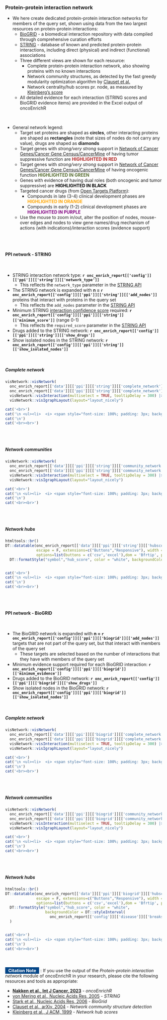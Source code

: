### Protein-protein interaction network

* We here create dedicated protein-protein interaction networks for members of the query set, shown using data from the two largest resources on protein-protein interactions:
  * [BioGRID](https://thebiogrid.org) - a biomedical interaction repository with data compiled through comprehensive curation efforts
  * [STRING](https://string-db.org/cgi/about?footer_active_subpage=content) - database of known and predicted protein-protein interactions, including direct (physical) and indirect (functional) associations
  * Three different views are shown for each resource:
    * Complete protein-protein interaction network, also showing proteins with no known interactions
    * Network community structures, as detected by the fast greedy modularity optimization algorithm by [Clauset et al.](http://www.arxiv.org/abs/cond-mat/0408187)
    * Network centrality/hub scores pr. node, as measured by [Kleinberg's score](https://dl.acm.org/citation.cfm?id=324140)
  * All detailed evidence for each interaction (STRING scores and BioGRID evidence items) are provided in the Excel output of oncoEnrichR
  
<br>

* General network legend:
  * Target set proteins are shaped as **circles**, other interacting proteins are shaped as **rectangles** (note that sizes of nodes do not carry any value), drugs are shaped as **diamonds**
  * Target genes with _strong/very strong_ support in [Network of Cancer Genes/Cancer Gene Census/CancerMine](https://sigven.github.io/oncoEnrichR/articles/annotation_resources.html#tumor-suppressorproto-oncogenecancer-driver-annotation) of having tumor suppressive function are <span style="color:firebrick"><b>HIGHLIGHTED IN RED</b></span>
  * Target genes with _strong/very strong_ support in [Network of Cancer Genes/Cancer Gene Census/CancerMine](https://sigven.github.io/oncoEnrichR/articles/annotation_resources.html#tumor-suppressorproto-oncogenecancer-driver-annotation) of having oncogenic function <span style="color:darkolivegreen"><b>HIGHLIGHTED IN GREEN</b></span>
  * Genes with evidence of having dual roles (both oncogenic and tumor suppressive) are <span style="color:black"><b>HIGHLIGHTED IN BLACK</b></span>
  * Targeted cancer drugs (from [Open Targets Platform](https://targetvalidation.org)):
     * Compounds in late (3-4) clinical development phases are <span style="color:orange"><b>HIGHLIGHTED IN ORANGE</b></span>
     * Compounds in early (1-2) clinical development phases are <span style="color:purple"><b>HIGHLIGHTED IN PURPLE</b></span>
  * Use the mouse to zoom in/out, alter the position of nodes, mouse-over edges and nodes to view gene names/drug mechanism of actions (with indications)/interaction scores (evidence support)

<br><br>

#### PPI network - STRING {.tabset}

<br>

  * STRING interaction network type: __`r onc_enrich_report[['config']][['ppi']][['string']][['network_type']]`__
    * This reflects the `network_type` parameter in the [STRING API](https://string-db.org/cgi/help.pl?subpage=api%23getting-the-string-network-interactions)
  * The STRING network is expanded with __n = `r onc_enrich_report[['config']][['ppi']][['string']][['add_nodes']]`__ proteins that interact with proteins in the query set
    * This reflects the `add_nodes` parameter in the [STRING API](https://string-db.org/cgi/help.pl?subpage=api%23getting-the-string-network-interactions)
  * Minimum STRING [interaction confidence score](https://string-db.org/cgi/info) required: __`r onc_enrich_report[['config']][['ppi']][['string']][['minimum_score']]`__ (range 0-1)
    * This reflects the `required_score` parameter in the [STRING API](https://string-db.org/cgi/help.pl?subpage=api%23getting-the-string-network-interactions)
  * Drugs added to the STRING network: __`r onc_enrich_report[['config']][['ppi']][['string']][['show_drugs']]`__ 
  * Show isolated nodes in the STRING network: __`r onc_enrich_report[['config']][['ppi']][['string']][['show_isolated_nodes']]`__

<br>

##### Complete network

```r
visNetwork::visNetwork(
  onc_enrich_report[['data']][['ppi']][['string']][['complete_network']]$nodes, 
  onc_enrich_report[['data']][['ppi']][['string']][['complete_network']]$edges) |>
  visNetwork::visInteraction(multiselect = TRUE, tooltipDelay = 300) |>
  visNetwork::visIgraphLayout(layout="layout_nicely")

```


```r
cat('<br>')
cat('\n <ul><li>  <i> <span style="font-size: 100%; padding: 3px; background-color:#989898; color:white">&nbsp;&nbsp;No protein-protein interactions from STRING were found among members in the query set (with the required association score). Lowering the assocation score threshold of for interactions in STRING may provide a network. &nbsp;&nbsp; </span></i></li></ul>',sep='\n')
cat('\n')
cat('<br><br>')

```

<br><br>

##### Network communities

```r
visNetwork::visNetwork(
  onc_enrich_report[['data']][['ppi']][['string']][['community_network']]$nodes, 
  onc_enrich_report[['data']][['ppi']][['string']][['community_network']]$edges) |>
  visNetwork::visInteraction(multiselect = TRUE, tooltipDelay = 300) |>
  visNetwork::visIgraphLayout(layout="layout_nicely")

```

```r
cat('<br>')
cat('\n <ul><li>  <i> <span style="font-size: 100%; padding: 3px; background-color:#989898; color:white">&nbsp;&nbsp;No network communities were found among members in the query set (with the required association score). Lowering the assocation score threshold of for interactions in STRING may provide a network and associated communities. &nbsp;&nbsp; </span></i></li></ul>',sep='\n')
cat('\n')
cat('<br><br>')

```
<br><br>

##### Network hubs

```r

htmltools::br()
DT::datatable(onc_enrich_report[['data']][['ppi']][['string']][['hubscores']], 
              escape = F, extensions=c("Buttons","Responsive"), width = "100%",
              options=list(buttons = c('csv','excel'),dom = 'Bfrtip', pagelength = 20)) |>
  DT::formatStyle("symbol","hub_score", color = "white", backgroundColor = DT::styleInterval(onc_enrich_report[['config']][['disease']][['breaks']], onc_enrich_report[['config']][['disease']][['colors']]))



```

```r
cat('<br>')
cat('\n <ul><li>  <i> <span style="font-size: 100%; padding: 3px; background-color:#989898; color:white">&nbsp;&nbsp;No hubscores from the protein-protein interaction network were established for members in the query set (with the required association score). Lowering the assocation score threshold of for interactions in STRING may provide a network with hubscores. &nbsp;&nbsp; </span></i></li></ul>',sep='\n')
cat('\n')
cat('<br><br>')

```
<br><br>

#### PPI network - BioGRID {.tabset}

<br>

  * The BioGRID network is expanded with __n = `r onc_enrich_report[['config']][['ppi']][['biogrid']][['add_nodes']]`__ targets that are not part of the query set, but that interact with members of the query set
    * These targets are selected based on the number of interactions that they have with members of the query set
  * Minimum evidence support required for each BioGRID interaction: __`r onc_enrich_report[['config']][['ppi']][['biogrid']][['minimum_evidence']]`__ 
  * Drugs added to the BioGRID network: __`r onc_enrich_report[['config']][['ppi']][['biogrid']][['show_drugs']]`__ 
  * Show isolated nodes in the BioGRID network: __`r onc_enrich_report[['config']][['ppi']][['biogrid']][['show_isolated_nodes']]`__

  
<br>
  
##### Complete network

```r
visNetwork::visNetwork(
  onc_enrich_report[['data']][['ppi']][['biogrid']][['complete_network']]$nodes, 
  onc_enrich_report[['data']][['ppi']][['biogrid']][['complete_network']]$edges) |>
  visNetwork::visInteraction(multiselect = TRUE, tooltipDelay = 300) |>
  visNetwork::visIgraphLayout(layout="layout_nicely")

```


```r
cat('<br>')
cat('\n <ul><li>  <i> <span style="font-size: 100%; padding: 3px; background-color:#989898; color:white">&nbsp;&nbsp;No protein-protein interactions from BioGRID were found among members in the query set (with the required evidence support). Lowering the required evidence support for interactions in BioGRID may provide a network. &nbsp;&nbsp; </span></i></li></ul>',sep='\n')
cat('\n')
cat('<br><br>')

```

<br><br>

##### Network communities

```r
visNetwork::visNetwork(
  onc_enrich_report[['data']][['ppi']][['biogrid']][['community_network']]$nodes, 
  onc_enrich_report[['data']][['ppi']][['biogrid']][['community_network']]$edges) |>
  visNetwork::visInteraction(multiselect = TRUE, tooltipDelay = 300) |>
  visNetwork::visIgraphLayout(layout="layout_nicely")

```

```r
cat('<br>')
cat('\n <ul><li>  <i> <span style="font-size: 100%; padding: 3px; background-color:#989898; color:white">&nbsp;&nbsp;No network communities were found among members in the query set (with the required evidence support). Lowering the required evidence support for interactions in BioGRID may provide a network and associated communities. &nbsp;&nbsp; </span></i></li></ul>',sep='\n')
cat('\n')
cat('<br><br>')

```
<br><br>

##### Network hubs

```r

htmltools::br()
DT::datatable(onc_enrich_report[['data']][['ppi']][['biogrid']][['hubscores']], 
              escape = F, extensions=c("Buttons","Responsive"), width = "100%",
              options=list(buttons = c('csv','excel'),dom = 'Bfrtip', pagelength = 20)) |>
  DT::formatStyle("symbol","hub_score", color = "white", 
                  backgroundColor = DT::styleInterval(
                    onc_enrich_report[['config']][['disease']][['breaks']],                                                                                           onc_enrich_report[['config']][['disease']][['colors']])
  )



```

```r
cat('<br>')
cat('\n <ul><li>  <i> <span style="font-size: 100%; padding: 3px; background-color:#989898; color:white">&nbsp;&nbsp;No hubscores from the protein-protein interaction network were established for members in the query set (with the required evidence support). Lowering the required evidence support for interactions in BioGRID may provide a network with hubscores. &nbsp;&nbsp; </span></i></li></ul>',sep='\n')
cat('\n')
cat('<br><br>')

```

<br>

### {.unlisted .unnumbered .toc-ignore}

<span style="font-size: 100%; padding: 2px; background-color:#014587; color:white">&nbsp;&nbsp;<b>Citation Note</b>&nbsp;&nbsp;</span> : If you use the output of the *Protein-protein interaction network* module of oncoEnrichR in your research, please cite the following resources and tools as appropriate:

 * **[Nakken et al., Int J Cancer, 2023](https://doi.org/10.1002/ijc.34666)** - *oncoEnrichR*
 * [von Mering et al., Nucleic Acids Res, 2005](https://pubmed.ncbi.nlm.nih.gov/15608232/) - *STRING*
 * [Stark et al., Nucleic Acids Res, 2006](https://pubmed.ncbi.nlm.nih.gov/16381927/) - *BioGrid*
 * [Clauset et al., arXiv, 2004](https://arxiv.org/abs/cond-mat/0408187/) - *Network community structure detection*
 * [Kleinberg et al., J ACM, 1999](https://dl.acm.org/doi/10.1145/324133.324140/) - *Network hub scores*

<br><br>


